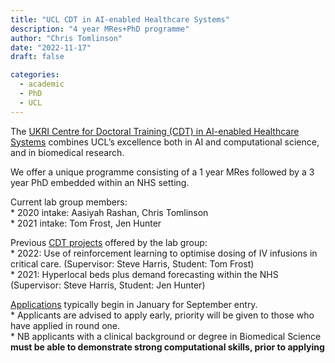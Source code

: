 ```yaml
---
title: "UCL CDT in AI-enabled Healthcare Systems"
description: "4 year MRes+PhD programme"
author: "Chris Tomlinson"
date: "2022-11-17"
draft: false

categories:
  - academic
  - PhD
  - UCL
---
```


The [UKRI Centre for Doctoral Training (CDT) in AI-enabled Healthcare Systems](https://www.ucl.ac.uk/aihealth-cdt/) combines UCL’s excellence both in AI and computational science, and in biomedical research.  

We offer a unique programme consisting of a 1 year MRes followed by a 3 year PhD embedded within an NHS setting.  

Current lab group members:  
* 2020 intake: Aasiyah Rashan, Chris Tomlinson  
* 2021 intake: Tom Frost, Jen Hunter  

Previous [CDT projects](https://www.ucl.ac.uk/aihealth-cdt/study/projects) offered by the lab group:  
* 2022: Use of reinforcement learning to optimise dosing of IV infusions in critical care. (Supervisor: Steve Harris, Student: Tom Frost)  
* 2021: Hyperlocal beds plus demand forecasting within the NHS (Supervisor: Steve Harris, Student: Jen Hunter)  

[Applications](https://www.ucl.ac.uk/aihealth-cdt/information-applicants) typically begin in January for September entry.  
* Applicants are advised to apply early, priority will be given to those who have applied in round one.  
* NB applicants with a clinical background or degree in Biomedical Science **must be able to demonstrate strong computational skills, prior to applying**  
